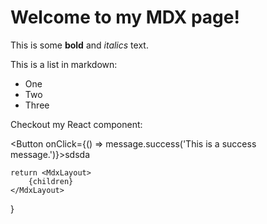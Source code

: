 

# Welcome to my MDX page!
 
This is some **bold** and _italics_ text.
 
This is a list in markdown:
 
- One
- Two
- Three
 
Checkout my React component:


<Button onClick={() => message.success('This is a success message.')}>sdsda</Button>

    return <MdxLayout>
        {children}
    </MdxLayout>
}